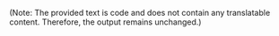 
<Swagger url='/swagger/ppanel.json' />

(Note: The provided text is code and does not contain any translatable content. Therefore, the output remains unchanged.)
